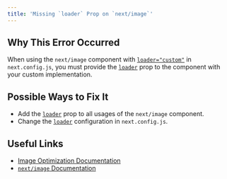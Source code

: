 ```yaml
---
title: 'Missing `loader` Prop on `next/image`'
---
```


## Why This Error Occurred

When using the `next/image` component with [`loader="custom"`](/docs/app/api-reference/config/next-config-js/images) in `next.config.js`, you must provide the [`loader`](/docs/pages/api-reference/components/image#loader) prop to the component with your custom implementation.

## Possible Ways to Fix It

- Add the [`loader`](/docs/pages/api-reference/components/image#loader) prop to all usages of the `next/image` component.
- Change the [`loader`](/docs/app/api-reference/config/next-config-js/images) configuration in `next.config.js`.

## Useful Links

- [Image Optimization Documentation](/docs/pages/api-reference/components/images)
- [`next/image` Documentation](/docs/pages/api-reference/components/image)
